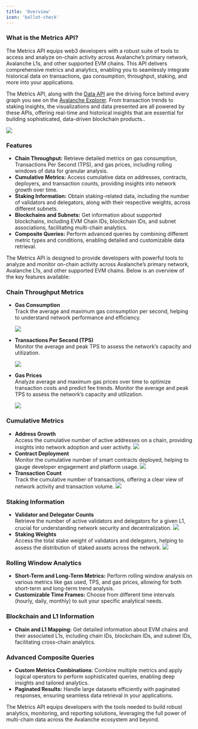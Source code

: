 ```yaml
---
title: 'Overview'
icon: 'ballot-check'
---
```

### What is the Metrics API?

The Metrics API equips web3 developers with a robust suite of tools to access and analyze on-chain activity across Avalanche’s primary network, Avalanche L1s, and other supported EVM chains. This API delivers comprehensive metrics and analytics, enabling you to seamlessly integrate historical data on transactions, gas consumption, throughput, staking, and more into your applications.

The Metrics API, along with the [Data API](/data-api) are the driving force behind every graph you see on the [Avalanche Explorer](https://subnets.avax.network/stats/). From transaction trends to staking insights, the visualizations and data presented are all powered by these APIs, offering real-time and historical insights that are essential for building sophisticated, data-driven blockchain products..

<Frame>
  <img src="/images/avalanche-explorer.png" />
</Frame>

### Features
- **Chain Throughput:** Retrieve detailed metrics on gas consumption, Transactions Per Second (TPS), and gas prices, including rolling windows of data for granular analysis.
- **Cumulative Metrics:** Access cumulative data on addresses, contracts, deployers, and transaction counts, providing insights into network growth over time.
- **Staking Information:** Obtain staking-related data, including the number of validators and delegators, along with their respective weights, across different subnets.
- **Blockchains and Subnets:** Get information about supported blockchains, including EVM Chain IDs, blockchain IDs, and subnet associations, facilitating multi-chain analytics.
- **Composite Queries:** Perform advanced queries by combining different metric types and conditions, enabling detailed and customizable data retrieval.

The Metrics API is designed to provide developers with powerful tools to analyze and monitor on-chain activity across Avalanche’s primary network, Avalanche L1s, and other supported EVM chains. Below is an overview of the key features available:

### Chain Throughput Metrics
- **Gas Consumption** <br />
  Track the average and maximum gas consumption per second, helping to understand network performance and efficiency.
  <Frame>
    <img src="/images/gas-used.png" />
  </Frame>
- **Transactions Per Second (TPS)** <br />
  Monitor the average and peak TPS to assess the network’s capacity and utilization.
  <Frame>
    <img src="/images/tps.png" />
  </Frame>

- **Gas Prices** <br />
  Analyze average and maximum gas prices over time to optimize transaction costs and predict fee trends.
  Monitor the average and peak TPS to assess the network’s capacity and utilization.
  <Frame>
    <img src="/images/gas-price.png" />
  </Frame>

### Cumulative Metrics
- **Address Growth** <br />
  Access the cumulative number of active addresses on a chain, providing insights into network adoption and user activity.
  <Frame>
    <img src="/images/address-growth.png" />
  </Frame>
- **Contract Deployment** <br />
  Monitor the cumulative number of smart contracts deployed, helping to gauge developer engagement and platform usage.
  <Frame>
    <img src="/images/contracts-deployed.png" />
  </Frame>
- **Transaction Count** <br />
  Track the cumulative number of transactions, offering a clear view of network activity and transaction volume.
  <Frame>
    <img src="/images/transactions.png" />
  </Frame>

### Staking Information
- **Validator and Delegator Counts** <br />
  Retrieve the number of active validators and delegators for a given L1, crucial for understanding network security and decentralization.
  <Frame>
    <img src="/images/validator-count.png" />
  </Frame>
- **Staking Weights** <br />
  Access the total stake weight of validators and delegators, helping to assess the distribution of staked assets across the network.
  <Frame>
    <img src="/images/staking-weight.png" />
  </Frame>

### Rolling Window Analytics
- **Short-Term and Long-Term Metrics:** Perform rolling window analysis on various metrics like gas used, TPS, and gas prices, allowing for both short-term and long-term trend analysis.
- **Customizable Time Frames:** Choose from different time intervals (hourly, daily, monthly) to suit your specific analytical needs.

### Blockchain and L1 Information
- **Chain and L1 Mapping:** Get detailed information about EVM chains and their associated L1s, including chain IDs, blockchain IDs, and subnet IDs, facilitating cross-chain analytics.

### Advanced Composite Queries
- **Custom Metrics Combinations**: Combine multiple metrics and apply logical operators to perform sophisticated queries, enabling deep insights and tailored analytics.
- **Paginated Results:** Handle large datasets efficiently with paginated responses, ensuring seamless data retrieval in your applications.

The Metrics API equips developers with the tools needed to build robust analytics, monitoring, and reporting solutions, leveraging the full power of multi-chain data across the Avalanche ecosystem and beyond.
